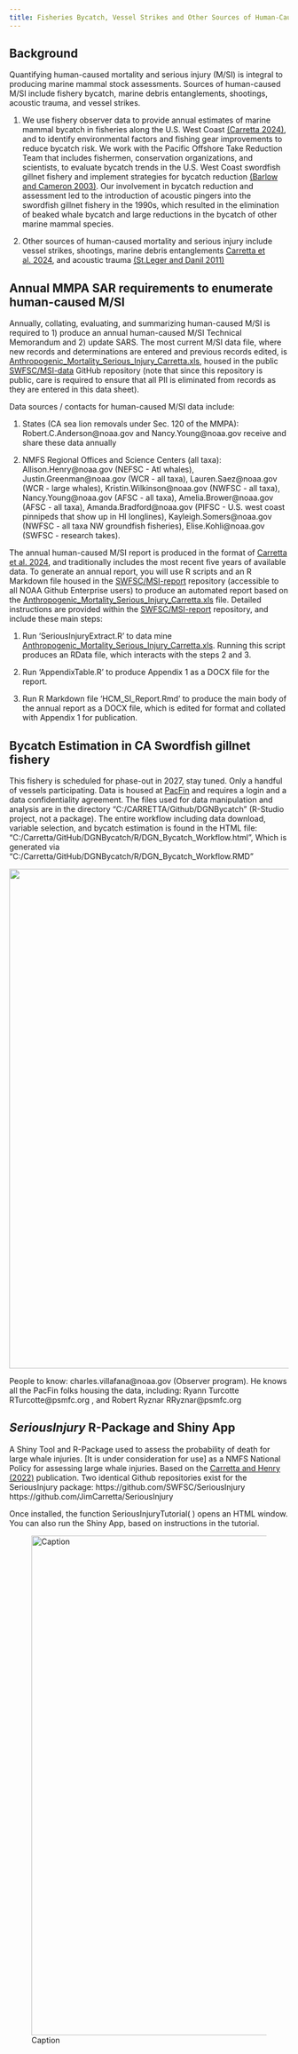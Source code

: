 ```yaml
---
title: Fisheries Bycatch, Vessel Strikes and Other Sources of Human-Caused Mortality
---
```


## Background

Quantifying human-caused mortality and serious injury (M/SI) is integral to producing marine mammal stock assessments. Sources of human-caused M/SI include fishery bycatch, marine debris entanglements, shootings, acoustic trauma, and vessel strikes.

1.  We use fishery observer data to provide annual estimates of marine mammal bycatch in fisheries along the U.S. West Coast [(Carretta 2024)](https://repository.library.noaa.gov/view/noaa/61363), and to identify environmental factors and fishing gear improvements to reduce bycatch risk. We work with the Pacific Offshore Take Reduction Team that includes fishermen, conservation organizations, and scientists, to evaluate bycatch trends in the U.S. West Coast swordfish gillnet fishery and implement strategies for bycatch reduction [(Barlow and Cameron 2003)](https://onlinelibrary.wiley.com/doi/abs/10.1111/j.1748-7692.2003.tb01108.x). Our involvement in bycatch reduction and assessment led to the introduction of acoustic pingers into the swordfish gillnet fishery in the 1990s, which resulted in the elimination of beaked whale bycatch and large reductions in the bycatch of other marine mammal species.

2.  Other sources of human-caused mortality and serious injury include vessel strikes, shootings, marine debris entanglements [Carretta et al. 2024](https://repository.library.noaa.gov/view/noaa/66175), and acoustic trauma [(St.Leger and Danil 2011)](https://www.ingentaconnect.com/content/mts/mtsj/2011/00000045/00000006/art00012)

## Annual MMPA SAR requirements to enumerate human-caused M/SI

Annually, collating, evaluating, and summarizing human-caused M/SI is required to 1) produce an annual human-caused M/SI Technical Memorandum and 2) update SARS. The most current M/SI data file, where new records and determinations are entered and previous records edited, is [Anthropogenic_Mortality_Serious_Injury_Carretta.xls](https://github.com/SWFSC/MSI-data/blob/main/Anthropogenic_Mortality_Serious_Injury_Carretta.xlsx), housed in the public [SWFSC/MSI-data](https://github.com/SWFSC/MSI-data) GitHub repository (note that since this repository is public, care is required to ensure that all PII is eliminated from records as they are entered in this data sheet). 

Data sources / contacts for human-caused M/SI data include:

1. States (CA sea lion removals under Sec. 120 of the MMPA): Robert.C.Anderson@noaa.gov and Nancy.Young@noaa.gov receive and share these data annually

2. NMFS Regional Offices and Science Centers (all taxa): Allison.Henry@noaa.gov (NEFSC - Atl whales), Justin.Greenman@noaa.gov (WCR - all taxa), Lauren.Saez@noaa.gov (WCR - large whales), Kristin.Wilkinson@noaa.gov (NWFSC - all taxa), Nancy.Young@noaa.gov (AFSC - all taxa), Amelia.Brower@noaa.gov (AFSC - all taxa), Amanda.Bradford@noaa.gov (PIFSC - U.S. west coast pinnipeds that show up in HI longlines), Kayleigh.Somers@noaa.gov (NWFSC - all taxa NW groundfish fisheries), Elise.Kohli@noaa.gov (SWFSC - research takes).

The annual human-caused M/SI report is produced in the format of [Carretta et al. 2024](https://repository.library.noaa.gov/view/noaa/66175), and traditionally includes the most recent five years of available data. To generate an annual report, you will use R scripts and an R Markdown file housed in the [SWFSC/MSI-report](https://github.com/SWFSC/MSI-report) repository (accessible to all NOAA Github Enterprise users) to produce an automated report based on the [Anthropogenic_Mortality_Serious_Injury_Carretta.xls](https://github.com/SWFSC/MSI-data/blob/main/Anthropogenic_Mortality_Serious_Injury_Carretta.xlsx) file. Detailed instructions are provided within the [SWFSC/MSI-report](https://github.com/SWFSC/MSI-report) repository, and include these main steps:

1. Run 'SeriousInjuryExtract.R' to data mine [Anthropogenic_Mortality_Serious_Injury_Carretta.xls](https://github.com/CMAP-SWFSC/CMAP-SWFSC/blob/main/content/Anthropogenic_Mortality_Serious_Injury_Carretta.xlsx). Running this script produces an RData file, which interacts with the steps 2 and 3.

2. Run 'AppendixTable.R' to produce Appendix 1 as a DOCX file for the report. 

3. Run R Markdown file 'HCM_SI_Report.Rmd' to produce the main body of the annual report as a DOCX file, which is edited for format and collated with Appendix 1 for publication. 

## Bycatch Estimation in CA Swordfish gillnet fishery

This fishery is scheduled for phase-out in 2027, stay tuned. Only a handful of vessels participating. Data is housed at [PacFin](https://reports.psmfc.org/pacfin/f?p=501:1000) and requires a login and a data confidentiality agreement. The files used for data manipulation and analysis are in the directory “C:/CARRETTA/Github/DGNBycatch” (R-Studio project, not a package). The entire workflow including data download, variable selection, and bycatch estimation is found in the HTML file: “C:/Carretta/GitHub/DGNBycatch/R/DGN_Bycatch_Workflow.html”, Which is generated via “C:/Carretta/GitHub/DGNBycatch/R/DGN_Bycatch_Workflow.RMD”

![](images/DGN_Bycatch.PNG){width="900"}

People to know: charles.villafana@noaa.gov (Observer program). He knows all the PacFin folks housing the data, including: Ryann Turcotte RTurcotte@psmfc.org , and Robert Ryznar RRyznar@psmfc.org

## *SeriousInjury* R-Package and Shiny App

A Shiny Tool and R-Package used to assess the probability of death for large whale injuries. [It is under consideration for use] as a NMFS National Policy for assessing large whale injuries. Based on the [Carretta and Henry (2022)](https://www.frontiersin.org/journals/marine-science/articles/10.3389/fmars.2022.863070/full) publication. Two identical Github repositories exist for the SeriousInjury package: https://github.com/SWFSC/SeriousInjury https://github.com/JimCarretta/SeriousInjury

Once installed, the function SeriousInjuryTutorial( ) opens an HTML window. You can also run the Shiny App, based on instructions in the tutorial.

![Caption](images/SeriousInjuryShiny.png){width="900"}
